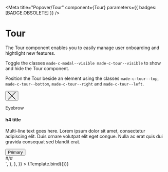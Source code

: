 

<Meta
  title="Popover/Tour"
  component={Tour}
  parameters={{ badges: [BADGE.OBSOLETE] }}
/>


# Tour

The Tour component enables you to easily manage user onboarding and hightlight new features.

Toggle the classes `made-c-modal--visible made-c-tour--visible` to show and hide the Tour component.

Position the Tour beside an element using the classes `made-c-tour--top`, `made-c-tour--bottom`, `made-c-tour--right` and `made-c-tour--left`.

<Canvas>
  <Story
    name="Tour"
    parameters={{
      docs: {
        source: {
          code: `
      <div class="made-c-modal">
        <div
          class="made-c-tour made-c-tooltip made-c-tooltip--bottom made-u-width--md-50 made-u-width--lg-25"
        >
          <div class="made-c-tour__header">
            <button
              type="button"
              onClick={closeTour}
              class="made-c-button-close"
            >
              <svg
                width="24"
                height="24"
                viewBox="0 0 24 24"
                className="made-c-button-close__icon"
                xmlns="http://www.w3.org/2000/svg"
              >
                <title>close</title>
                <path
                  d="M22.938 0L24 1.062 13.061 12 24 22.938 22.938 24 12 13.061 1.062 24 0 22.938 10.938 12 0 1.062 1.062 0 12 10.938 22.938 0z"
                  fill="currentColor"
                  fill-rule="evenodd"
                />
              </svg>
            </button>
          </div>
          <div class="made-c-tour__content">
            <p class="made-u-eyebrow--02 made-u-margin-bottom-4-x">Eyebrow</p>
            <h4 class="made-u-margin-bottom-6-x">h4 title</h4>
            <p class="made-c-tour__body made-u-margin-bottom-8-x">
              Multi-line text goes here. Lorem ipsum dolor sit amet, consectetur
              adipiscing elit. Duis ornare volutpat elit eget congue. Nulla ac erat
              quis dui gravida consequat sed blandit erat.
            </p>
            <button type="button" class="made-c-button made-c-button--primary">
              Primary
            </button>
          </div>
          <div class="made-c-tour__footer">#/#</div>
        </div>
      </div>
      `,
        },
      },
    }}
  >
    {Template.bind({})}
  </Story>
</Canvas>
